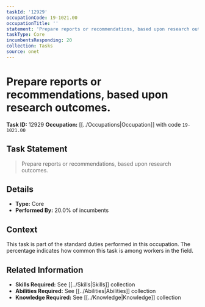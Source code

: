 ```yaml
---
taskId: '12929'
occupationCode: 19-1021.00
occupationTitle: ''
statement: 'Prepare reports or recommendations, based upon research outcomes.'
taskType: Core
incumbentsResponding: 20
collection: Tasks
source: onet
---
```

# Prepare reports or recommendations, based upon research outcomes.

**Task ID:** 12929
**Occupation:** [[../Occupations|Occupation]] with code `19-1021.00`

## Task Statement

> Prepare reports or recommendations, based upon research outcomes.

## Details

- **Type:** Core
- **Performed By:** 20.0% of incumbents

## Context

This task is part of the standard duties performed in this occupation. The percentage indicates how common this task is among workers in the field.

## Related Information

- **Skills Required:** See [[../Skills|Skills]] collection
- **Abilities Required:** See [[../Abilities|Abilities]] collection
- **Knowledge Required:** See [[../Knowledge|Knowledge]] collection
